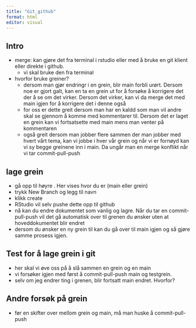 ```yaml
---
title: "Git_github"
format: html
editor: visual
---
```


## Intro

-   merge: kan gjøre det fra terminal i rstudio eller med å bruke en git klient eller direkte i github.
    -   vi skal bruke den fra terminal
-   hvorfor bruke greiner?
    -   dersom man gjør endringr i en grein, blir main forbli urørt. Dersom noe er gjort galt, kan en ta en grein ut for å forsøke å korrigere det der å se om det virker. Dersom det virker, kan vi da merge det med main igjen for å korrigere det i denne også
    -   for oss er dette greit dersom man har en kaldd som man vil andre skal se gjennom å komme med kommentarer til. Dersom det er laget en grein kan vi fortsatsette med main mens man venter på kommentaren
    -   også greit dersom man jobber flere sammen der man jobber med hvert vårt tema, kan vi jobbe i hver vår grein og når vi er fornøyd kan vi sy begge greinene inn i main. Da ungår man en merge konflikt når vi tar commit-pull-push

## lage grein

-   gå opp til høyre . Her vises hvor du er (main eller grein)
-   trykk New Branch og legg til navn
-   klikk create
-   RStudio vil selv pushe dette opp til github
-   nå kan du endre dokumentet som vanlig og lagre. Når du tar en commit-pull-push vil det gå automatisk over til grenen du ønsker uten at hoveddokumentet blir endret
-   dersom du ønsker en ny grein til kan du gå over til main igjen og så gjøre samme prosess igjen.

## Test for å lage grein i git

-   her skal vi øve oss på å slå sammen en grein og en main
-   vi forsøker igjen med først å commit-pull-push main og testgrein.
-   selv om jeg endrer ting i grenen, blir fortsatt main endret. Hvorfor?

## Andre forsøk på grein

-   før en skifter over mellom grein og main, må man huske å commit-pull-push

